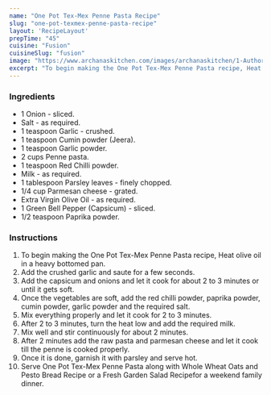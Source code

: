 ---
name: "One Pot Tex-Mex Penne Pasta Recipe"
slug: "one-pot-texmex-penne-pasta-recipe"
layout: 'RecipeLayout'
prepTime: "45"
cuisine: "Fusion"
cuisineSlug: "fusion"
image: "https://www.archanaskitchen.com/images/archanaskitchen/1-Author/Pooja_Thakur/One_Pot_TexMex_Penne_Pasta.jpg"
excerpt: "To begin making the One Pot Tex-Mex Penne Pasta recipe, Heat olive oil in a heavy bottomed pan"
---

### Ingredients

- 1 Onion - sliced.
- Salt - as required.
- 1 teaspoon Garlic - crushed.
- 1 teaspoon Cumin powder (Jeera).
- 1 teaspoon Garlic powder.
- 2 cups Penne pasta.
- 1 teaspoon Red Chilli powder.
- Milk - as required.
- 1 tablespoon Parsley leaves - finely chopped.
- 1/4 cup Parmesan cheese - grated.
- Extra Virgin Olive Oil - as required.
- 1 Green Bell Pepper (Capsicum) - sliced.
- 1/2 teaspoon Paprika powder.

### Instructions

1. To begin making the One Pot Tex-Mex Penne Pasta recipe, Heat olive oil in a heavy bottomed pan.
1. Add the crushed garlic and saute for a few seconds.
1. Add the capsicum and onions and let it cook for about 2 to 3 minutes or until it gets soft.
1. Once the vegetables are soft, add the red chilli powder, paprika powder, cumin powder, garlic powder and the required salt.
1. Mix everything properly and let it cook for 2 to 3 minutes.
1. After 2 to 3 minutes, turn the heat low and add the required milk.
1. Mix well and stir continuously for about 2 minutes.
1. After 2 minutes add the raw pasta and parmesan cheese and let it cook till the penne is cooked properly.
1. Once it is done, garnish it with parsley and serve hot.
1. Serve One Pot Tex-Mex Penne Pasta along with Whole Wheat Oats and Pesto Bread Recipe or a Fresh Garden Salad Recipefor a weekend family dinner.
